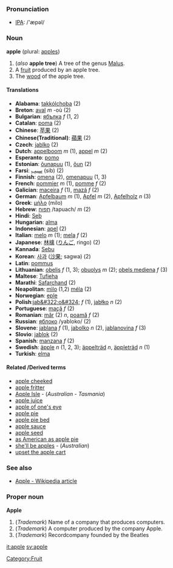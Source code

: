 === Pronunciation ===

* [[IPA]]: /'æpəl/

=== Noun ===

'''apple''' (plural: [[apples]])

#(''also'' '''apple tree''') A tree of the genus [[Malus]].
#A [[fruit]] produced by an apple tree.
#The [[wood]] of the apple tree.

==== Translations ====

*'''Alabama''': [[takkólchoba]] (2)
*'''Breton''': [[aval]] ''m'' -où (2)
*'''Bulgarian''': [[ябълка]] ''f'' (1, 2)
*'''Catalan''': [[poma]] (2)
*'''Chinese''': [[苹果]] (2)
*'''Chinese(Traditional)''': [[蘋果]] (2)
*'''Czech''': [[jablko]] (2)
*'''Dutch''': [[appelboom]] ''m'' (1), [[appel]] ''m'' (2)
*'''Esperanto''': [[pomo]]
*'''Estonian''': [[õunapuu]] (1), [[õun]] (2)
*'''Farsi''': [[سیب]] (sib) (2)
*'''Finnish''': [[omena]] (2), [[omenapuu]] (1, 3)
*'''French''': [[:fr:pommier|pommier]] ''m'' (1), [[pomme]] ''f'' (2)
*'''Galician''': [[maceira]] ''f'' (1), [[mazá]] ''f'' (2)
*'''German''': [[Apfelbaum]] ''m'' (1), [[Apfel]] ''m'' (2), [[Apfelholz]] ''n'' (3)
*'''Greek''': [[μήλο]] (mílo)
*'''Hebrew''': [[:he:תפוח|תפוח]] /tapuach/ ''m'' (2)
*'''Hindi''': [[Seb]]
*'''Hungarian''': [[alma]]
*'''Indonesian''': [[apel]] (2)
*'''Italian''': [[melo]] ''m'' (1); [[mela]] ''f'' (2)
*'''Japanese''': [[林檎]] ([[りんご]], ringo) (2)
*'''Kannada''': [[Sebu]]
*'''Korean''': [[사과]] ([[沙果]]; sagwa) (2)
*'''Latin''': [[pommus]]
*'''Lithuanian''': [[obelis]] ''f'' (1, 3); [[obuolys]] ''m'' (2); [[obels mediena]] ''f'' (3)
*'''Maltese''': [[Tufieha]]
*'''Marathi''': [[Safarchand]] (2)
*'''Neapolitan''': [[mìlo]] (1,2) [[méla]] (2)
*'''Norwegian''': [[eple]]
*'''Polish''':[[jab&#322;o&#324;]] ''f'' (1), [[jabłko]] ''n'' (2)
*'''Portuguese''': [[maçã]] ''f'' (2)
*'''Romanian''': [[măr]] (2) ''n'', [[poamă]] ''f'' (2)
*'''Russian''': [[:ru:яблоко|яблоко]] /yabloko/ (2)
*'''Slovene''': [[jablana]] ''f'' (1), [[jabolko]] ''n'' (2), [[jablanovina]] ''f'' (3)
*'''Slovio''': [[jablok]] (2)
*'''Spanish''': [[manzana]] ''f'' (2)
*'''Swedish''': [[äpple]] ''n'' (1, 2, 3); [[äppelträd]] ''n'', [[äppleträd]] ''n'' (1)
*'''Turkish''': [[elma]]

==== Related /Derived terms ====

*[[apple cheeked]]
*[[apple fritter]]
*[[Apple Isle]] - (''Australian - Tasmania'')
*[[apple juice]]
*[[apple of one's eye]]
*[[apple pie]]
*[[apple pie bed]]
*[[apple sauce]]
*[[apple seed]]
*[[as American as apple pie]]
*[[she'll be apples]] - (''Australian'')
*[[upset the apple cart]]

=== See also ===

*[[w:Apple|Apple - Wikipedia article]]


=== Proper noun ===

'''Apple'''

#(''Trademark'') Name of a company that produces computers.
#(''Trademark'') A computer produced by the company Apple.
#(''Trademark'') Recordcompany founded by the Beatles


[[Category:Fruit]]

[[it:apple]]
[[sv:apple]]
